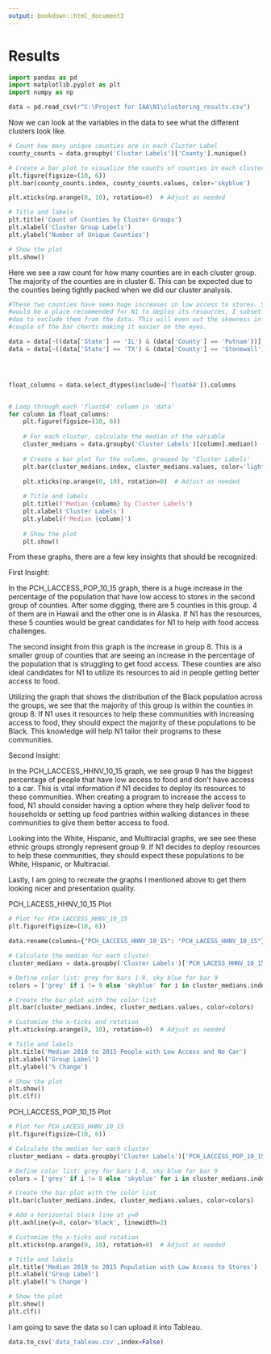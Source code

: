 ```yaml
---
output: bookdown::html_document2
---
```


# Results

```python
import pandas as pd
import matplotlib.pyplot as plt
import numpy as np

data = pd.read_csv(r"C:\Project for IAA\N1\clustering_results.csv")
```

Now we can look at the variables in the data to see what the different clusters
look like.

```python
# Count how many unique counties are in each Cluster Label
county_counts = data.groupby('Cluster Labels')['County'].nunique()

# Create a bar plot to visualize the counts of counties in each cluster
plt.figure(figsize=(10, 6))
plt.bar(county_counts.index, county_counts.values, color='skyblue')

plt.xticks(np.arange(0, 10), rotation=0)  # Adjust as needed

# Title and labels
plt.title('Count of Counties by Cluster Groups')
plt.xlabel('Cluster Group Labels')
plt.ylabel('Number of Unique Counties')

# Show the plot
plt.show()
```

Here we see a raw count for how many counties are in each cluster group.
The majority of the counties are in cluster 6. This can be expected due to the
counties being tightly packed when we did our cluster analysis.

```python
#These two counties have seen huge increases in low access to stores. Since this
#would be a place recommended for N1 to deploy its resources, I subset the
#daa to exclude them from the data. This will even out the skewness in a 
#couple of the bar charts making it easier on the eyes.

data = data[~((data['State'] == 'IL') & (data['County'] == 'Putnam'))]
data = data[~((data['State'] == 'TX') & (data['County'] == 'Stonewall'))]




float_columns = data.select_dtypes(include=['float64']).columns


# Loop through each 'float64' column in 'data'
for column in float_columns:
    plt.figure(figsize=(10, 6))
    
    # For each cluster, calculate the median of the variable
    cluster_medians = data.groupby('Cluster Labels')[column].median()
    
    # Create a bar plot for the column, grouped by 'Cluster Labels'
    plt.bar(cluster_medians.index, cluster_medians.values, color='lightcoral')
    
    plt.xticks(np.arange(0, 10), rotation=0)  # Adjust as needed

    # Title and labels
    plt.title(f'Median {column} by Cluster Labels')
    plt.xlabel('Cluster Labels')
    plt.ylabel(f'Median {column}')
    
    # Show the plot
    plt.show()
```

From these graphs, there are a few key insights that should be recognized:

First Insight:

In the PCH_LACCESS_POP_10_15 graph, there is a huge increase in the 
percentage of the population that have low access to stores in the second
group of counties. After some digging, there are 5 counties in this group.
4 of them are in Hawaii and the other one is in Alaska. If N1 has the
resources, these 5 counties would be great candidates for N1 to help with
food access challenges.
  
The second insight from this graph is the increase in group 8. This is a
smaller group of counties that are seeing an increase in the percentage
of the population that is struggling to get food access. These counties are
also ideal candidates for N1 to utilize its resources to aid in people getting
better access to food.
  
Utilizing the graph that shows the distribution of the Black population across
the groups, we see that the majority of this group is within the counties
in group 8. If N1 uses it resources to help these communities with
increasing access to food, they should expect the majority of these
populations to be Black. This knowledge will help N1 tailor their
programs to these communities.

Second Insight:

In the PCH_LACCESS_HHNV_10_15 graph, we see group 9 has the biggest
percentage of people that have low access to food and don't have access to
a car. This is vital information if N1 decides to deploy its resources
to these communities. When creating a program to increase the access to food,
N1 should consider having a option where they help deliver food to households
or setting up food pantries within walking distances in these communities to 
give them better access to food.

Looking into the White, Hispanic, and Multiracial graphs, we see see these 
ethnic groups strongly represent group 9. If N1 decides to deploy resources
to help these communities, they should expect these populations to be White,
Hispanic, or Multiracial. 


Lastly, I am going to recreate the graphs I mentioned above to get them looking
nicer and presentation quality.

PCH_LACESS_HHNV_10_15 Plot

```python
# Plot for PCH_LACCESS_HHNV_10_15
plt.figure(figsize=(10, 6))

data.rename(columns={"PCH_LACCESS_HHNV_10_15": "PCH_LACESS_HHNV_10_15"}, inplace=True)

# Calculate the median for each cluster
cluster_medians = data.groupby('Cluster Labels')['PCH_LACESS_HHNV_10_15'].median()

# Define color list: grey for bars 1-8, sky blue for bar 9
colors = ['grey' if i != 9 else 'skyblue' for i in cluster_medians.index]

# Create the bar plot with the color list
plt.bar(cluster_medians.index, cluster_medians.values, color=colors)

# Customize the x-ticks and rotation
plt.xticks(np.arange(0, 10), rotation=0)  # Adjust as needed

# Title and labels
plt.title('Median 2010 to 2015 People with Low Access and No Car')
plt.xlabel('Group Label')
plt.ylabel('% Change')

# Show the plot
plt.show()
plt.clf()


```

PCH_LACCESS_POP_10_15 Plot

```python
# Plot for PCH_LACESS_HHNV_10_15
plt.figure(figsize=(10, 6))

# Calculate the median for each cluster
cluster_medians = data.groupby('Cluster Labels')['PCH_LACCESS_POP_10_15'].median()

# Define color list: grey for bars 1-8, sky blue for bar 9
colors = ['grey' if i != 8 else 'skyblue' for i in cluster_medians.index]

# Create the bar plot with the color list
plt.bar(cluster_medians.index, cluster_medians.values, color=colors)

# Add a horizontal black line at y=0
plt.axhline(y=0, color='black', linewidth=2)

# Customize the x-ticks and rotation
plt.xticks(np.arange(0, 10), rotation=0)  # Adjust as needed

# Title and labels
plt.title('Median 2010 to 2015 Population with Low Access to Stores')
plt.xlabel('Group Label')
plt.ylabel('% Change')

# Show the plot
plt.show()
plt.clf()

```

I am going to save the data so I can upload it into Tableau.

```python
data.to_csv('data_tableau.csv',index=False)
```

